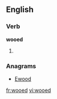 ==English==

===Verb===
'''wooed'''

# {{past of|[[woo]]}}

===Anagrams===
* [[Ewood#English|Ewood]]

[[fr:wooed]]
[[vi:wooed]]